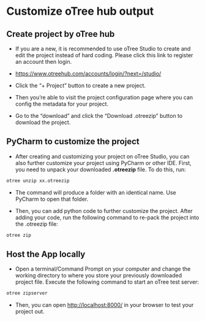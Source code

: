 # Customize oTree hub output

## Create project by oTree hub

- If you are a new, it is recommended to use oTree Studio to create and edit the project instead of hard coding. Please click this link to register an account then login.

- <https://www.otreehub.com/accounts/login/?next=/studio/>

- Click the “+ Project” button to create a new project.

- Then you’re able to visit the project configuration page where you can config the metadata for your project.

- Go to the "download" and click the “Download .otreezip” button to
download the project.

## PyCharm to customize the project

- After creating and customizing your project on oTree Studio, you can also further customize your project using PyCharm or other IDE. First, you need to unpack your downloaded **.otreezip** file. To do this, run:

```default
otree unzip xx.otreezip
```

- The command will produce a folder with an identical name. Use PyCharm to open that folder.

- Then, you can add python code to further customize the project. After adding your code, run the following command to re-pack the project into the .otreezip file:

```default
otree zip
```

## Host the App locally

- Open a terminal/Command Prompt on your computer and change the working
directory to where you store your previously downloaded project file.
Execute the following command to start an oTree test server:

```default
otree zipserver
```

- Then, you can open <http://localhost:8000/> in your browser to test your project out.